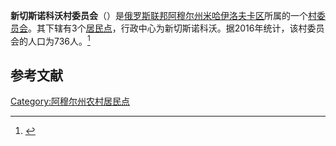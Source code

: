 {{Infobox Settlement
| official_name = 新切斯诺科沃村委员会
| native_name = Новочесноковский сельсовет
| settlement_type = [[村委员会|村委员会]]
| subdivision_type = [[国家|国家]]
| subdivision_type1 = [[俄罗斯行政区划|州]]
| subdivision_type2 = [[区_(苏联)|区]]
| subdivision_name = {{RUS}}
| subdivision_name1 = [[阿穆尔州|阿穆尔州]]
| subdivision_name2 = [[米哈伊洛夫卡区_(阿穆尔州)|米哈伊洛夫卡区]]
| seat_type = 行政中心
| seat = 新切斯诺科沃
| population_as_of=2016
| population_footnotes = <ref name=amurstat />
| population_total = 736
| coordinates_display = inline,title
| latd = 49 | latm = 33 | lats = 58 | latNS = N
| longd = 129 | longm = 00 | longs = 30 | longEW = E
| timezone = [[雅库茨克时间|MSK+6]]
| utc_offset = +9
| blank_name = [[俄罗斯市政土地区划代码|OKTMO编码]]
| blank_info = [http://classif.spb.ru/classificators/view/tma.php?st=A&kr=1&kod=10635440 10635440]
}}
'''新切斯诺科沃村委员会'''（{{lang-ru|Новочесноковский сельсовет}}）是[[俄罗斯联邦|俄罗斯联邦]][[阿穆尔州|阿穆尔州]][[米哈伊洛夫卡区_(阿穆尔州)|米哈伊洛夫卡区]]所属的一个[[村委员会|村委员会]]。其下辖有3个[[居民点|居民点]]，行政中心为新切斯诺科沃。据2016年统计，该村委员会的人口为736人。<ref name=amurstat>{{cite web |url=http://amurstat.gks.ru/wps/wcm/connect/rosstat_ts/amurstat/resources/d600c10043769f3eb9effbdd898fc419/07_1_4.htm |title=Оценка численности населения по городским округам, муниципальным районам, городским и сельским поселениям Амурской области на 1 января 2016 года |language=ru |accessdate=2016-04-21 |archiveurl=https://www.webcitation.org/6gvsqa6qi?url=http://amurstat.gks.ru/wps/wcm/connect/rosstat_ts/amurstat/resources/d600c10043769f3eb9effbdd898fc419/07_1_4.htm |archivedate=2016-04-21 |deadurl=yes }}</ref>

== 参考文献 ==
{{reflist}}

{{Russia-stub}}

[[Category:阿穆尔州农村居民点|Category:阿穆尔州农村居民点]]